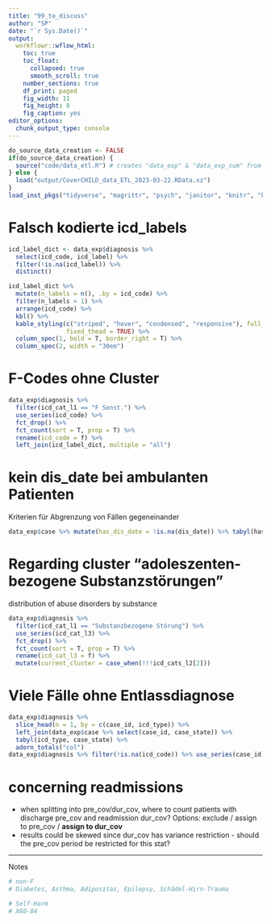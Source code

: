 ```yaml
---
title: "99_to_discuss"
author: "SP"
date: "`r Sys.Date()`"
output: 
  workflowr::wflow_html: 
    toc: true
    toc_float:
      collapsed: true
      smooth_scroll: true
    number_sections: true
    df_print: paged
    fig_width: 11
    fig_height: 8
    fig_caption: yes
editor_options: 
  chunk_output_type: console
---
```


```r
do_source_data_creation <- FALSE
if(do_source_data_creation) {
  source("code/data_etl.R") # creates "data_exp" & "data_exp_sum" from scratch from raw data
} else {
  load("output/CoverCHILD_data_ETL_2023-03-22.RData.xz")
}
load_inst_pkgs("tidyverse", "magrittr", "psych", "janitor", "knitr", "kableExtra")
```

# Falsch kodierte icd_labels
```r
icd_label_dict <- data_exp$diagnosis %>%
  select(icd_code, icd_label) %>%
  filter(!is.na(icd_label)) %>% 
  distinct()

icd_label_dict %>%
  mutate(n_labels = n(), .by = icd_code) %>% 
  filter(n_labels > 1) %>%
  arrange(icd_code) %>% 
  kbl() %>%
  kable_styling(c("striped", "hover", "condensed", "responsive"), full_width = FALSE, position = "left",
                fixed_thead = TRUE) %>%
  column_spec(1, bold = T, border_right = T) %>%
  column_spec(2, width = "30em")
```

# F-Codes ohne Cluster
```r
data_exp$diagnosis %>%
  filter(icd_cat_l1 == "F Sonst.") %>%
  use_series(icd_code) %>%
  fct_drop() %>% 
  fct_count(sort = T, prop = T) %>% 
  rename(icd_code = f) %>% 
  left_join(icd_label_dict, multiple = "all")
```

# kein dis_date bei ambulanten Patienten
Kriterien für Abgrenzung von Fällen gegeneinander
```r
data_exp$case %>% mutate(has_dis_date = !is.na(dis_date)) %>% tabyl(has_dis_date, case_state)
```

# Regarding cluster "adoleszenten-bezogene Substanzstörungen"
distribution of abuse disorders by substance
```r
data_exp$diagnosis %>%
  filter(icd_cat_l1 == "Substanzbezogene Störung") %>%
  use_series(icd_cat_l3) %>% 
  fct_drop() %>% 
  fct_count(sort = T, prop = T) %>%
  rename(icd_cat_l3 = f) %>% 
  mutate(current_cluster = case_when(!!!icd_cats_l2[2]))
```

# Viele Fälle ohne Entlassdiagnose
```r
data_exp$diagnosis %>%
  slice_head(n = 1, by = c(case_id, icd_type)) %>% 
  left_join(data_exp$case %>% select(case_id, case_state)) %>%
  tabyl(icd_type, case_state) %>% 
  adorn_totals("col")
data_exp$diagnosis %>% filter(!is.na(icd_code)) %>% use_series(case_id) %>% n_distinct()
```

# concerning readmissions
* when splitting into pre_cov/dur_cov, where to count patients with discharge pre_cov and readmission dur_cov? Options: exclude / assign to pre_cov / **assign to dur_cov**
* results could be skewed since dur_cov has variance restriction - should the pre_cov period be restricted for this stat?

***
Notes
```r
# non-F
# Diabetes, Asthma, Adipositas, Epilepsy, Schädel-Hirn-Trauma

# Self-Harm
# X60-84
```
